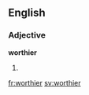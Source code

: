 ==English==

===Adjective===
'''worthier'''

# {{en-comparative of|worthy}}

[[fr:worthier]]
[[sv:worthier]]